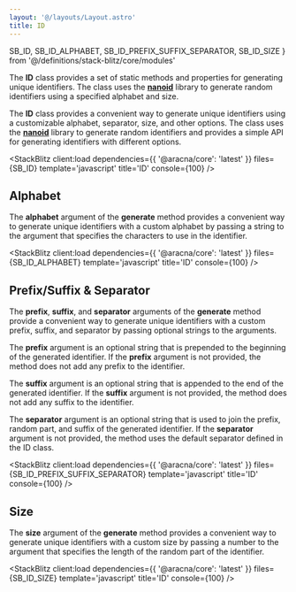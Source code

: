 ```yaml
---
layout: '@/layouts/Layout.astro'
title: ID
---
```


  SB_ID,
  SB_ID_ALPHABET,
  SB_ID_PREFIX_SUFFIX_SEPARATOR,
  SB_ID_SIZE
} from '@/definitions/stack-blitz/core/modules'

The **ID** class provides a set of static methods and properties for generating unique identifiers. The class uses the [**nanoid**](https://github.com/ai/nanoid) library to generate random identifiers using a specified alphabet and size.

The **ID** class provides a convenient way to generate unique identifiers using a customizable alphabet, separator, size, and other options. The class uses the [**nanoid**](https://github.com/ai/nanoid) library to generate random identifiers and provides a simple API for generating identifiers with different options.

<StackBlitz
  client:load
  dependencies={{ '@aracna/core': 'latest' }}
  files={SB_ID}
  template='javascript'
  title='ID'
  console={100}
/>

## Alphabet

The **alphabet** argument of the **generate** method provides a convenient way to generate unique identifiers with a custom alphabet by passing a string to the argument that specifies the characters to use in the identifier.

<StackBlitz
  client:load
  dependencies={{ '@aracna/core': 'latest' }}
  files={SB_ID_ALPHABET}
  template='javascript'
  title='ID'
  console={100}
/>

## Prefix/Suffix & Separator

The **prefix**, **suffix**, and **separator** arguments of the **generate** method provide a convenient way to generate unique identifiers with a custom prefix, suffix, and separator by passing optional strings to the arguments.

The **prefix** argument is an optional string that is prepended to the beginning of the generated identifier. If the **prefix** argument is not provided, the method does not add any prefix to the identifier.

The **suffix** argument is an optional string that is appended to the end of the generated identifier. If the **suffix** argument is not provided, the method does not add any suffix to the identifier.

The **separator** argument is an optional string that is used to join the prefix, random part, and suffix of the generated identifier. If the **separator** argument is not provided, the method uses the default separator defined in the ID class.

<StackBlitz
  client:load
  dependencies={{ '@aracna/core': 'latest' }}
  files={SB_ID_PREFIX_SUFFIX_SEPARATOR}
  template='javascript'
  title='ID'
  console={100}
/>

## Size

The **size** argument of the **generate** method provides a convenient way to generate unique identifiers with a custom size by passing a number to the argument that specifies the length of the random part of the identifier.

<StackBlitz
  client:load
  dependencies={{ '@aracna/core': 'latest' }}
  files={SB_ID_SIZE}
  template='javascript'
  title='ID'
  console={100}
/>
